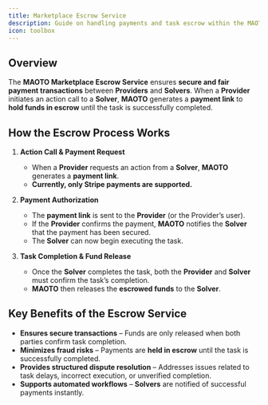 ```yaml
---
title: Marketplace Escrow Service
description: Guide on handling payments and task escrow within the MAOTO framework
icon: toolbox
---
```


## Overview

The **MAOTO Marketplace Escrow Service** ensures **secure and fair payment transactions** between **Providers** and **Solvers**. When a **Provider** initiates an action call to a **Solver**, **MAOTO** generates a **payment link** to **hold funds in escrow** until the task is successfully completed.

## How the Escrow Process Works  

1. **Action Call & Payment Request**  
   - When a **Provider** requests an action from a **Solver**, **MAOTO** generates a **payment link**.  
   - **Currently, only Stripe payments are supported.**  

2. **Payment Authorization**  
   - The **payment link** is sent to the **Provider** (or the Provider’s user).  
   - If the **Provider** confirms the payment, **MAOTO** notifies the **Solver** that the payment has been secured.  
   - The **Solver** can now begin executing the task.  

3. **Task Completion & Fund Release**  
   - Once the **Solver** completes the task, both the **Provider** and **Solver** must confirm the task’s completion.  
   - **MAOTO** then releases the **escrowed funds** to the **Solver**.  

## Key Benefits of the Escrow Service  

- **Ensures secure transactions** – Funds are only released when both parties confirm task completion.  
- **Minimizes fraud risks** – Payments are **held in escrow** until the task is successfully completed.  
- **Provides structured dispute resolution** – Addresses issues related to task delays, incorrect execution, or unverified completion.  
- **Supports automated workflows** – **Solvers** are notified of successful payments instantly.  
